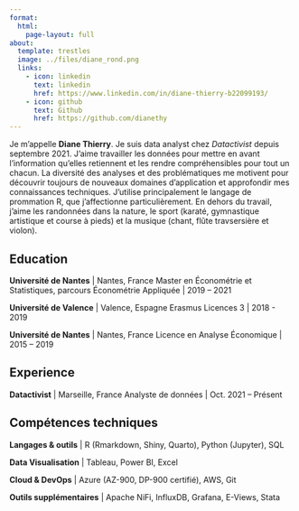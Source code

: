 ```yaml
---
format: 
  html:
    page-layout: full
about:
  template: trestles
  image: ../files/diane_rond.png
  links:
    - icon: linkedin
      text: linkedin
      href: https://www.linkedin.com/in/diane-thierry-b22099193/
    - icon: github
      text: Github
      href: https://github.com/dianethy
---
```


Je m'appelle **Diane Thierry**. Je suis data analyst chez *Datactivist* depuis septembre 2021. J'aime travailler les données pour mettre en avant l'information qu'elles retiennent et les rendre compréhensibles pour tout un chacun. La diversité des analyses et des problématiques me motivent pour découvrir toujours de nouveaux domaines d'application et approfondir mes connaissances techniques. J'utilise principalement le langage de prommation R, que j'affectionne particulièrement. En dehors du travail, j'aime les randonnées dans la nature, le sport (karaté, gymnastique artistique et course à pieds) et la musique (chant, flûte travsersière et violon).

## Education

**Université de Nantes** \| Nantes, France Master en Économétrie et Statistiques, parcours Économétrie Appliquée \| 2019 – 2021

**Université de Valence** \| Valence, Espagne Erasmus Licences 3 \| 2018 - 2019

**Université de Nantes** \| Nantes, France Licence en Analyse Économique \| 2015 – 2019

## Experience

**Datactivist** \| Marseille, France Analyste de données \| Oct. 2021 – Présent


## Compétences techniques

**Langages & outils** \| R (Rmarkdown, Shiny, Quarto), Python (Jupyter), SQL

**Data Visualisation** \| Tableau, Power BI, Excel

**Cloud & DevOps** \| Azure (AZ-900, DP-900 certifié), AWS, Git

**Outils supplémentaires** \| Apache NiFi, InfluxDB, Grafana, E-Views, Stata


